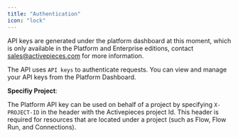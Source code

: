 ```yaml
---
title: "Authentication"
icon: "lock"
---
```


<Tip>

API keys are generated under the platform dashboard at this moment, which is only available in the Platform and Enterprise editions, contact sales@activepieces.com for more information.
</Tip>


The API uses `API keys` to authenticate requests. You can view and manage your API keys from the Platform Dashboard. 

**Specifiy Project**:

The Platform API key can be used on behalf of a project by specifying `X-PROJECT-ID` in the header with the Activepieces project Id. This header is required for resources that are located under a project (such as Flow, Flow Run, and Connections).
